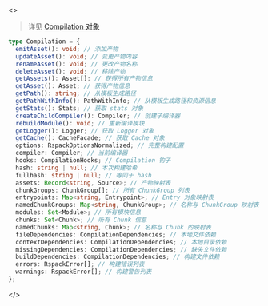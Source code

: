 <>

> 详见 [Compilation 对象](/api/objects/compilation)

```ts
type Compilation = {
  emitAsset(): void; // 添加产物
  updateAsset(): void; // 变更产物内容
  renameAsset(): void; // 更改产物名称
  deleteAsset(): void; // 移除产物
  getAssets(): Asset[]; // 获得所有产物信息
  getAsset(): Asset; // 获得产物信息
  getPath(): string; // 从模板生成路径
  getPathWithInfo(): PathWithInfo; // 从模板生成路径和资源信息
  getStats(): Stats; // 获取 stats 对象
  createChildCompiler(): Compiler; // 创建子编译器
  rebuildModule(): void; // 重新编译模块
  getLogger(): Logger; // 获取 Logger 对象
  getCache(): CacheFacade; // 获取 Cache 对象
  options: RspackOptionsNormalized; // 完整构建配置
  compiler: Compiler; // 当前编译器
  hooks: CompilationHooks; // Compilation 钩子
  hash: string | null; // 本次构建哈希
  fullhash: string | null; // 等同于 hash
  assets: Record<string, Source>; // 产物映射表
  chunkGroups: ChunkGroup[]; // 所有 ChunkGroup 列表
  entrypoints: Map<string, Entrypoint>; // Entry 对象映射表
  namedChunkGroups: Map<string, ChunkGroup>; // 名称与 ChunkGroup 映射表
  modules: Set<Module>; // 所有模块信息
  chunks: Set<Chunk>; // 所有 Chunk 信息
  namedChunks: Map<string, Chunk>; // 名称与 Chunk 的映射表
  fileDependencies: CompilationDependencies; // 本地文件依赖
  contextDependencies: CompilationDependencies; // 本地目录依赖
  missingDependencies: CompilationDependencies; // 缺失文件依赖
  buildDependencies: CompilationDependencies; // 构建文件依赖
  errors: RspackError[]; // 构建错误列表
  warnings: RspackError[]; // 构建警告列表
};
```

</>
